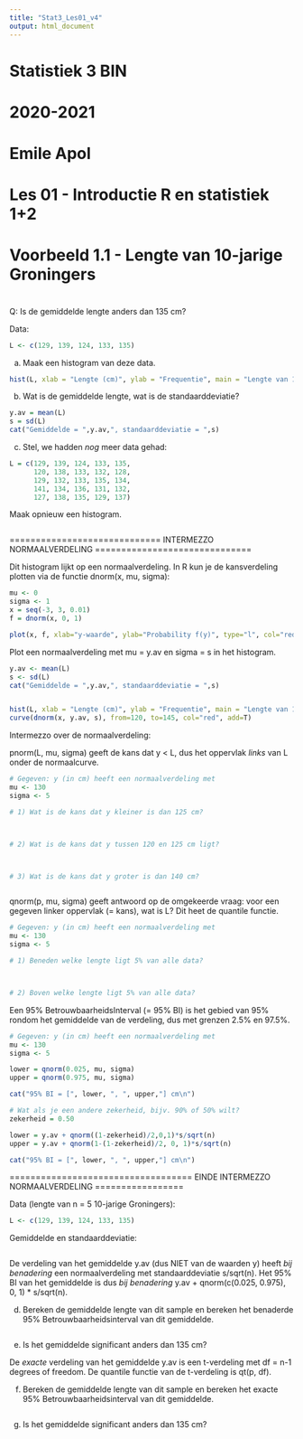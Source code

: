 ```yaml
---
title: "Stat3_Les01_v4"
output: html_document
---
```



###############################################################################
#
# Statistiek 3 BIN
#
# 2020-2021
# 
# Emile Apol 
#
# Les 01 - Introductie R en statistiek 1+2
#
###############################################################################



###############################################################################
#
# Voorbeeld 1.1 - Lengte van 10-jarige Groningers
#
###############################################################################

Q: Is de gemiddelde lengte anders dan 135 cm?

Data: 

```r
L <- c(129, 139, 124, 133, 135)
```

a) Maak een histogram van deze data.

```r
hist(L, xlab = "Lengte (cm)", ylab = "Frequentie", main = "Lengte van 10-jarige Groningers")
```

b) Wat is de gemiddelde lengte, wat is de standaarddeviatie?

```r
y.av = mean(L)
s = sd(L)
cat("Gemiddelde = ",y.av,", standaarddeviatie = ",s)
```

c) Stel, we hadden *nog* meer data gehad:

```r
L = c(129, 139, 124, 133, 135, 
      120, 138, 133, 132, 128,
      129, 132, 133, 135, 134, 
      141, 134, 136, 131, 132,
      127, 138, 135, 129, 137)
```

Maak opnieuw een histogram.

```r

```

============================= INTERMEZZO NORMAALVERDELING ==============================

Dit histogram lijkt op een normaalverdeling. In R kun je de kansverdeling plotten via de functie dnorm(x, mu, sigma):

```r
mu <- 0
sigma <- 1
x = seq(-3, 3, 0.01)
f = dnorm(x, 0, 1)

plot(x, f, xlab="y-waarde", ylab="Probability f(y)", type="l", col="red")
```

Plot een normaalverdeling met mu = y.av en sigma = s in het histogram.

```r
y.av <- mean(L)
s <- sd(L)
cat("Gemiddelde = ",y.av,", standaarddeviatie = ",s)


hist(L, xlab = "Lengte (cm)", ylab = "Frequentie", main = "Lengte van 10-jarige Groningers", freq = F)
curve(dnorm(x, y.av, s), from=120, to=145, col="red", add=T)
```

Intermezzo over de normaalverdeling:

pnorm(L, mu, sigma) geeft de kans dat y < L, dus het oppervlak *links* van L onder de normaalcurve.

```r
# Gegeven: y (in cm) heeft een normaalverdeling met
mu <- 130
sigma <- 5

# 1) Wat is de kans dat y kleiner is dan 125 cm?



# 2) Wat is de kans dat y tussen 120 en 125 cm ligt?



# 3) Wat is de kans dat y groter is dan 140 cm?



```

qnorm(p, mu, sigma) geeft antwoord op de omgekeerde vraag: voor een gegeven linker oppervlak (= kans), wat is L? Dit heet de quantile functie.

```r
# Gegeven: y (in cm) heeft een normaalverdeling met
mu <- 130
sigma <- 5

# 1) Beneden welke lengte ligt 5% van alle data?



# 2) Boven welke lengte ligt 5% van alle data?


```

Een 95% BetrouwbaarheidsInterval (= 95% BI) is het gebied van 95% rondom het gemiddelde van de verdeling, dus met grenzen 2.5% en 97.5%.

```r
# Gegeven: y (in cm) heeft een normaalverdeling met
mu <- 130
sigma <- 5

lower = qnorm(0.025, mu, sigma)
upper = qnorm(0.975, mu, sigma)

cat("95% BI = [", lower, ", ", upper,"] cm\n")
```

```r
# Wat als je een andere zekerheid, bijv. 90% of 50% wilt?
zekerheid = 0.50

lower = y.av + qnorm((1-zekerheid)/2,0,1)*s/sqrt(n)
upper = y.av + qnorm(1-(1-zekerheid)/2, 0, 1)*s/sqrt(n)

cat("95% BI = [", lower, ", ", upper,"] cm\n")
```

=================================== EINDE INTERMEZZO NORMAALVERDELING =================

Data (lengte van n = 5 10-jarige Groningers):

```r
L <- c(129, 139, 124, 133, 135)
```

Gemiddelde en standaarddeviatie:

```r

```

De verdeling van het gemiddelde y.av (dus NIET van de waarden y) heeft *bij benadering* een normaalverdeling met standaarddeviatie s/sqrt(n). Het 95% BI van het gemiddelde is dus *bij benadering* y.av + qnorm(c(0.025, 0.975), 0, 1) * s/sqrt(n). 

d) Bereken de gemiddelde lengte van dit sample en bereken het benaderde 95% Betrouwbaarheidsinterval van dit gemiddelde.

```r

```

e) Is het gemiddelde significant anders dan 135 cm?





De *exacte* verdeling van het gemiddelde y.av is een t-verdeling met df = n-1 degrees of freedom. De quantile functie van de t-verdeling is qt(p, df).

f) Bereken de gemiddelde lengte van dit sample en bereken het exacte 95% Betrouwbaarheidsinterval van dit gemiddelde.

```r

```

g) Is het gemiddelde significant anders dan 135 cm?





